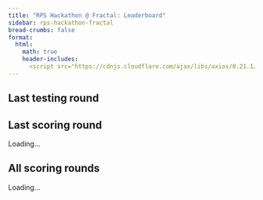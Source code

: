 ```yaml
---
title: "RPS Hackathon @ Fractal: Leaderboard"
sidebar: rps-hackathon-fractal
bread-crumbs: false
format:
  html:
    math: true
    header-includes:
      <script src="https://cdnjs.cloudflare.com/ajax/libs/axios/0.21.1/axios.min.js"></script>
---
```


<style>
    table {
        border-collapse: collapse;
        margin-top: 20px;
    }
    th, td {
        border: 1px solid #ddd;
        padding: 8px;
        text-align: center;
    }
    th {
        background-color: #f2f2f2;
    }
    .half-row-gap {
        height: 10px;
        background-color: #f9f9f9;
    }
    .half-column-gap {
        width: 10px;
        background-color: #f9f9f9;
    }
    .score-cell {
        color: black;
        text-shadow: 1px 1px 1px rgba(255,255,255,0.5);
    }
    .ebot {
        display: none;
    }
    .last-scoring-round-info {
        margin-bottom: 20px;
        font-style: italic;
    }
    
    .collapsible-section {
        margin-bottom: 10px;
        border: 1px solid #ddd;
        border-radius: 4px;
        overflow-x: auto; /* Allow horizontal scrolling if needed */
    }

    .collapsible-title {
        background-color: #f1f1f1;
        padding: 10px;
        cursor: pointer;
        display: flex;
        align-items: center;
    }

    .collapsible-content {
        padding: 10px;
        min-width: fit-content; /* Ensure content expands to fit the table */
    }

    .toggle-btn, .control-btn {
        background-color: #999999; /* Neutral medium grey */
        color: white;
        border: none;
        padding: 5px 10px;
        text-align: center;
        text-decoration: none;
        display: inline-block;
        font-size: 14px;
        margin-right: 10px;
        cursor: pointer;
        border-radius: 4px;
        transition: background-color 0.3s;
    }

    .toggle-btn:hover, .control-btn:hover {
        background-color: #666666; /* Slightly darker on hover */
    }

    #all-scoring-rounds {
        overflow-x: auto; /* Allow horizontal scrolling for the entire container if needed */
    }

    #expand-all, #collapse-all {
        margin-bottom: 10px;
    }
</style>

<h2>Last testing round</h2>

<div id="testing-info"></div>
<div id="testing-container"></div>

<h2>Last scoring round</h2>

<div id="last-scoring-round-info">Loading...</div>
<div id="last-scoring-round-table-container"></div>

<h2>All scoring rounds</h2>

<div id="all-scoring-rounds">Loading...</div>

<script>
    const NON_EBOT_EXCEPTIONS = ['Di10n', 'Elijer', 'Crazytieguy'];

    async function fetchLeaderboardTestingData() {
        try {
            const response = await axios.get('https://staff-dev1.poker.camp:8443/leaderboard-rps-hackathon-20240908/latest');
            return response.data;
        } catch (error) {
            console.error('Error fetching data:', error);
            return null;
        }
    }

    async function fetchLeaderboardScoringData() {
        try {
            const response = await axios.get('https://staff-dev1.poker.camp:8443/leaderboard-rps-hackathon-20240908/scoring');
            return response.data;
        } catch (error) {
            console.error('Error fetching data:', error);
            return null;
        }
    }

    function getColorForValue(value) {
        const normalizedValue = (value + 100) / 200; // Normalize to 0-1
        if (normalizedValue < 0.5) {
            // Red to White
            const intensity = Math.round(255 * (normalizedValue * 2));
            return `rgb(255, ${intensity}, ${intensity})`;
        } else {
            // White to Green
            const intensity = Math.round(255 * ((1 - normalizedValue) * 2));
            return `rgb(${intensity}, 255, ${intensity})`;
        }
    }

    function formatNumber(value) {
        return value > 0 ? `+${value.toFixed(2)}` : value.toFixed(2);
    }

    function isEBot(name) {
        return /^[A-Z]/.test(name) && !NON_EBOT_EXCEPTIONS.includes(name);
    }

    function formatDate(dateString) {
        const date = new Date(dateString);
        return date.toLocaleString();
    }

    function createTournamentInfo(data) {
        const { tournament_id, start_time, end_time, scoring_weight, groups } = data;
        const username = localStorage.getItem('github_username');
        let userScore = 'N/A';
    
        // Find the user's score
        for (let group of groups) {
            const player = group.players.find(p => p.name === username);
            if (player) {
                userScore = player.mean.toFixed(2);
                break;
            }
        }
    
        // Function to format date, dropping the date if it's today
        function formatDateMaybe(dateString) {
            const date = new Date(dateString);
            const today = new Date();
            if (date.toDateString() === today.toDateString()) {
                return date.toLocaleTimeString();
            } else {
                return formatDate(dateString);
            }
        }
    
        return `
            <strong>You: ${userScore}${scoring_weight !== undefined ? ` × weight ${scoring_weight.toFixed(2)}` : ''}</strong> | 
            Tournament #${tournament_id} | 
            Started: ${formatDateMaybe(start_time)} | 
            Ended: ${formatDateMaybe(end_time)}
        `;
    }

    function calculateTotalScores(allRoundsData) {
        const totalScores = {};
        allRoundsData.forEach(roundData => {
            const weight = roundData.scoring_weight;
            roundData.groups.forEach(group => {
                group.players.forEach(player => {
                    if (!totalScores[player.name]) {
                        totalScores[player.name] = 0;
                    }
                    totalScores[player.name] += player.mean * weight;
                });
            });
        });
        return totalScores;
    }

    function createMatrixTable(data, isLatestRound = false, allRoundsData = null) {
        const players = data.groups.flatMap(group => group.players);
        let nonEBots = players.filter(player => !isEBot(player.name));
        let eBots = players.filter(player => isEBot(player.name));
    
        // Calculate sum of scores against non-eBots for each eBot
        eBots.forEach(eBot => {
            eBot.sumAgainstNonEBots = nonEBots.reduce((sum, nonEBot) => {
                return sum + (eBot.matchups[nonEBot.name] || 0);
            }, 0);
        });
    
        if (isLatestRound && allRoundsData) {
            // Calculate total scores
            const totalScores = calculateTotalScores(allRoundsData);
            players.forEach(player => {
                player.totalScore = totalScores[player.name] || 0;
            });
            // Sort non-eBots by total score descending for the latest round
            nonEBots.sort((a, b) => b.totalScore - a.totalScore);
        } else {
            // Sort non-eBots by round score descending for previous rounds
            nonEBots.sort((a, b) => b.mean - a.mean);
        }
    
        // Sort eBots by sum of scores against non-eBots ascending
        eBots.sort((a, b) => a.sumAgainstNonEBots - b.sumAgainstNonEBots);
    
        const sortedPlayers = [...nonEBots, ...eBots];
        const playerNames = sortedPlayers.map(player => player.name);
    
        let tableHTML = '<table><tr><th>Player</th>';
        if (isLatestRound) {
            tableHTML += '<th>Total Score</th>';
        }
        tableHTML += '<th>Round Score</th><th class="half-column-gap"></th>';
        playerNames.forEach((name, index) => {
            if (index === nonEBots.length) {
                tableHTML += '<th class="half-column-gap"></th>';
            }
            tableHTML += `<th>${name}</th>`;
        });
        tableHTML += '</tr>';
    
        sortedPlayers.forEach((player, index) => {
            const playerClass = player.name.replace(/[^a-zA-Z0-9]/g, '_');
            const ebotClass = isEBot(player.name) ? 'ebot' : '';
            tableHTML += `<tr class="${playerClass} ${ebotClass}">`;
            tableHTML += `<td>${player.name}</td>`;
            if (isLatestRound) {
                tableHTML += `<td>${formatNumber(player.totalScore)}</td>`;
            }
            tableHTML += `<td>${formatNumber(player.mean)}</td>`;
            tableHTML += '<td class="half-column-gap"></td>';
            playerNames.forEach((opponentName, opponentIndex) => {
                if (opponentIndex === nonEBots.length) {
                    tableHTML += '<td class="half-column-gap"></td>';
                }
                const matchupValue = player.matchups[opponentName];
                if (matchupValue !== undefined) {
                    const backgroundColor = getColorForValue(matchupValue);
                    tableHTML += `<td class="score-cell" style="background-color: ${backgroundColor}">${formatNumber(matchupValue)}</td>`;
                } else {
                    tableHTML += '<td>-</td>';
                }
            });
            tableHTML += '</tr>';
        });
    
        tableHTML += '</table>';
        return tableHTML;
    }
    
    async function initTestingTables() {
        const data = await fetchLeaderboardTestingData();
        const last_testing_round_data = data;
        if (last_testing_round_data) {
            const testingInfoContainer = document.getElementById('testing-info');
            testingInfoContainer.innerHTML = createTournamentInfo(last_testing_round_data);
            const testingTableContainer = document.getElementById('testing-container');
            testingTableContainer.innerHTML = createMatrixTable(last_testing_round_data, false);
        }
    }

    async function initTables() {
        const data = await fetchLeaderboardScoringData();
        const allRoundsData = data["scoring_rounds"];
        const last_round_data = allRoundsData[0];
        if (last_round_data) {
            const tournamentInfoContainer = document.getElementById('last-scoring-round-info');
            tournamentInfoContainer.innerHTML = createTournamentInfo(last_round_data);
            const tableContainer = document.getElementById('last-scoring-round-table-container');
            tableContainer.innerHTML = createMatrixTable(last_round_data, true, allRoundsData);
        }
        
        const allScoringRoundsContainer = document.getElementById('all-scoring-rounds');
        allScoringRoundsContainer.innerHTML = "";
        
        // Add "Expand All" and "Collapse All" buttons
        const controlButtons = document.createElement('div');
        controlButtons.innerHTML = `
            <button id="expand-all" class="control-btn">Expand All</button>
            <button id="collapse-all" class="control-btn">Collapse All</button>
        `;
        allScoringRoundsContainer.appendChild(controlButtons);
    
        const collapsibleSections = [];
        
        allRoundsData.reduce((index, this_round_data) => {
            if (this_round_data) {
                const collapsibleSection = document.createElement('div');
                collapsibleSection.className = 'collapsible-section';
                
                const titleBar = document.createElement('div');
                titleBar.className = 'collapsible-title';
                titleBar.innerHTML = `
                    <button class="toggle-btn">Expand</button>
                    <span>${createTournamentInfo(this_round_data)}</span>
                `;
                
                const content = document.createElement('div');
                content.className = 'collapsible-content';
                content.style.display = 'none';
                content.innerHTML = createMatrixTable(this_round_data, index === 0, allRoundsData);
                
                collapsibleSection.appendChild(titleBar);
                collapsibleSection.appendChild(content);
                
                allScoringRoundsContainer.appendChild(collapsibleSection);
                
                const toggleBtn = titleBar.querySelector('.toggle-btn');
                toggleBtn.addEventListener('click', () => {
                    content.style.display = content.style.display === 'none' ? 'block' : 'none';
                    toggleBtn.textContent = content.style.display === 'none' ? 'Expand' : 'Collapse';
                });
    
                collapsibleSections.push({ content, toggleBtn });
    
                return index + 1;
            }
            return index;
        }, 1);
    
        // Add functionality to "Expand All" and "Collapse All" buttons
        document.getElementById('expand-all').addEventListener('click', () => {
            collapsibleSections.forEach(section => {
                section.content.style.display = 'block';
                section.toggleBtn.textContent = 'Collapse';
            });
        });
    
        document.getElementById('collapse-all').addEventListener('click', () => {
            collapsibleSections.forEach(section => {
                section.content.style.display = 'none';
                section.toggleBtn.textContent = 'Expand';
            });
        });
    }

    initTestingTables();
    initTables();
</script>
